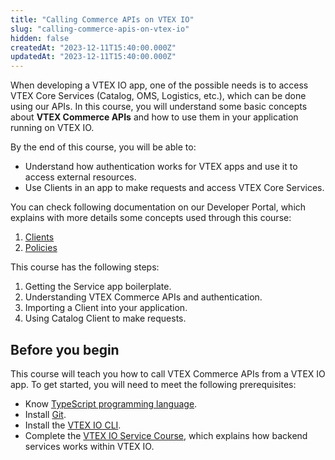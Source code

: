 ```yaml
---
title: "Calling Commerce APIs on VTEX IO"
slug: "calling-commerce-apis-on-vtex-io"
hidden: false
createdAt: "2023-12-11T15:40:00.000Z"
updatedAt: "2023-12-11T15:40:00.000Z"
---
```


When developing a VTEX IO app, one of the possible needs is to access VTEX Core Services (Catalog, OMS, Logistics, etc.), which can be done using our APIs. In this course, you will understand some basic concepts about **VTEX Commerce APIs** and how to use them in your application running on VTEX IO.

By the end of this course, you will be able to:

- Understand how authentication works for VTEX apps and use it to access external resources.
- Use Clients in an app to make requests and access VTEX Core Services.

You can check following documentation on our Developer Portal, which explains with more details some concepts used through this course:

1. [Clients](https://developers.vtex.com/docs/guides/vtex-io-documentation-clients)
2. [Policies](https://developers.vtex.com/docs/guides/vtex-io-documentation-policies)

This course has the following steps:

1. Getting the Service app boilerplate.
2. Understanding VTEX Commerce APIs and authentication.
3. Importing a Client into your application.
4. Using Catalog Client to make requests.

## Before you begin

This course will teach you how to call VTEX Commerce APIs from a VTEX IO app. To get started, you will need to meet the following prerequisites:

- Know [TypeScript programming language](https://www.typescriptlang.org/).
- Install [Git](https://git-scm.com).
- Install the [VTEX IO CLI](https://developers.vtex.com/docs/guides/vtex-io-documentation-vtex-io-cli-install).
- Complete the [VTEX IO Service Course](https://learn.vtex.com/docs/course-service-course-lang-en), which explains how backend services works within VTEX IO.